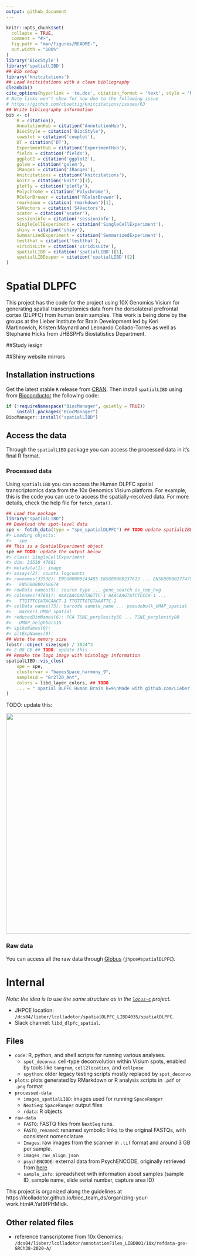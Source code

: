 ```yaml
---
output: github_document
---
```


<!-- README.md is generated from README.Rmd. Please edit that file -->

```r
knitr::opts_chunk$set(
  collapse = TRUE,
  comment = "#>",
  fig.path = "man/figures/README-",
  out.width = "100%"
)
library('BiocStyle')
library('spatialLIBD')
## Bib setup
library('knitcitations')
## Load knitcitations with a clean bibliography
cleanbib()
cite_options(hyperlink = 'to.doc', citation_format = 'text', style = 'html')
# Note links won't show for now due to the following issue
# https://github.com/cboettig/knitcitations/issues/63
## Write bibliography information
bib <- c(
    R = citation(),
    AnnotationHub = citation('AnnotationHub'),
    BiocStyle = citation('BiocStyle'),
    cowplot = citation('cowplot'),
    DT = citation('DT'),
    ExperimentHub = citation('ExperimentHub'),
    fields = citation('fields'),
    ggplot2 = citation('ggplot2'),
    golem = citation('golem'),
    IRanges = citation('IRanges'),
    knitcitations = citation('knitcitations'),
    knitr = citation('knitr')[3],
    plotly = citation('plotly'),
    Polychrome = citation('Polychrome'),
    RColorBrewer = citation('RColorBrewer'),
    rmarkdown = citation('rmarkdown')[1],
    S4Vectors = citation('S4Vectors'),
    scater = citation('scater'),
    sessioninfo = citation('sessioninfo'),
    SingleCellExperiment = citation('SingleCellExperiment'),
    shiny = citation('shiny'),
    SummarizedExperiment = citation('SummarizedExperiment'),
    testthat = citation('testthat'),
    viridisLite = citation('viridisLite'),
    spatialLIBD = citation('spatialLIBD')[1],
    spatialLIBDpaper = citation('spatialLIBD')[2]
)
```

# Spatial DLPFC

This project has the code for the project using 10X Genomics Visium for generating spatial transcriptomics data from the dorsolateral prefrontal cortex (DLPFC) from human brain samples. This work is being done by the groups at the Lieber Institute for Brain Development led by Keri Martinowich, Kristen Maynard and Leonardo Collado-Torres as well as Stephanie Hicks from JHBSPH's Biostatistics Department.

##Study iesign

##Shiny website mirrors

## Installation instructions

Get the latest stable `R` release from
[CRAN](http://cran.r-project.org/). Then install `spatialLIBD` using
from [Bioconductor](http://bioconductor.org/) the following code:

```r
if (!requireNamespace("BiocManager", quietly = TRUE))
    install.packages("BiocManager")
BiocManager::install("spatialLIBD")
```

## Access the data

Through the `spatialLIBD` package you can access the processed data in
it’s final R format.

### Processed data

Using `spatialLIBD` you can access the Human DLPFC spatial
transcriptomics data from the 10x Genomics Visium platform. For example,
this is the code you can use to access the spatially-resolved data. For more
details, check the help file for `fetch_data()`.

```r
## Load the package
library("spatialLIBD")
## Download the spot-level data
spe <- fetch_data(type = "spe_spatialDLPFC") ## TODO update spatialLIBD
#> Loading objects:
#>   spe
## This is a SpatialExperiment object
spe ## TODO: update the output below
#> class: SingleCellExperiment 
#> dim: 33538 47681 
#> metadata(1): image
#> assays(2): counts logcounts
#> rownames(33538): ENSG00000243485 ENSG00000237613 ... ENSG00000277475
#>   ENSG00000268674
#> rowData names(9): source type ... gene_search is_top_hvg
#> colnames(47681): AAACAACGAATAGTTC-1 AAACAAGTATCTCCCA-1 ...
#>   TTGTTTCCATACAACT-1 TTGTTTGTGTAAATTC-1
#> colData names(73): barcode sample_name ... pseudobulk_UMAP_spatial
#>   markers_UMAP_spatial
#> reducedDimNames(6): PCA TSNE_perplexity50 ... TSNE_perplexity80
#>   UMAP_neighbors15
#> spikeNames(0):
#> altExpNames(0):
## Note the memory size
lobstr::object_size(spe) / 1024^3
#> 2.08 GB ## TODO: update this
## Remake the logo image with histology information
spatialLIBD::vis_clus(
    spe = spe,
    clustervar = "bayesSpace_harmony_9",
    sampleid = "Br2720_Ant",
    colors = libd_layer_colors, ## TODO
    ... = " spatial DLPFC Human Brain k=9\nMade with github.com/LieberInstitute/spatialLIBD"
)
```

TODO: update this:

<img src="img/study_overview.png" width="600px" align="center" />

### Raw data

You can access all the raw data through [Globus](http://research.libd.org/globus/) (`jhpce#spatialDLPFC`).


# Internal

_Note: the idea is to use the same structure as in the [`locus-c`](https://github.com/lmweber/locus-c) project._

* JHPCE location: `/dcs04/lieber/lcolladotor/spatialDLPFC_LIBD4035/spatialDLPFC`.
* Slack channel: `libd_dlpfc_spatial`.

## Files

- `code`: R, python, and shell scripts for running various analyses.
  * `spot_deconvo`: cell-type deconvolution within Visium spots, enabled by tools like `tangram`, `cell2location`, and `cellpose`
  * `spython`: older legacy testing scripts mostly replaced by `spot_deconvo`
- `plots`: plots generated by RMarkdown or R analysis scripts in `.pdf` or `.png` format
- `processed-data`
  * `images_spatialLIBD`: images used for running `SpaceRanger`
  * `NextSeq`: `SpaceRanger` output files
  * `rdata`: R objects
- `raw-data`
  * `FASTQ`: FASTQ files from `NextSeq` runs.
  * `FASTQ_renamed`: renamed symbolic links to the original FASTQs, with consistent nomenclature
  * `Images`: raw images from the scanner in `.tif` format and around 3 GB per sample.
  * `images_raw_align_json`
  * `psychENCODE`: external data from PsychENCODE, originally retrieved from [here](https://www.synapse.org/#!Synapse:syn30108587.1/datasets/)
  * `sample_info`: spreadsheet with information about samples (sample ID, sample name, slide serial number, capture area ID)
  
This project is organized along the guidelines at https://lcolladotor.github.io/bioc_team_ds/organizing-your-work.html#.Yaf9fPHMIdk.

## Other related files

- reference transcriptome from 10x Genomics: `/dcs04/lieber/lcolladotor/annotationFiles_LIBD001/10x/refdata-gex-GRCh38-2020-A/`
